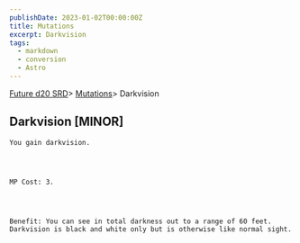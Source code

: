 ```yaml
---
publishDate: 2023-01-02T00:00:00Z
title: Mutations
excerpt: Darkvision
tags:
  - markdown
  - conversion
  - Astro
---
```







[Future d20 SRD](/#futureD20)> [Mutations](future-d20-srd-mutations-index)> Darkvision
    




## Darkvision [MINOR]
   



    You gain darkvision.
   



    MP Cost: 3.
   



    Benefit: You can see in total darkness out to a range of 60 feet. Darkvision is black and white only but is otherwise like normal sight.
   





